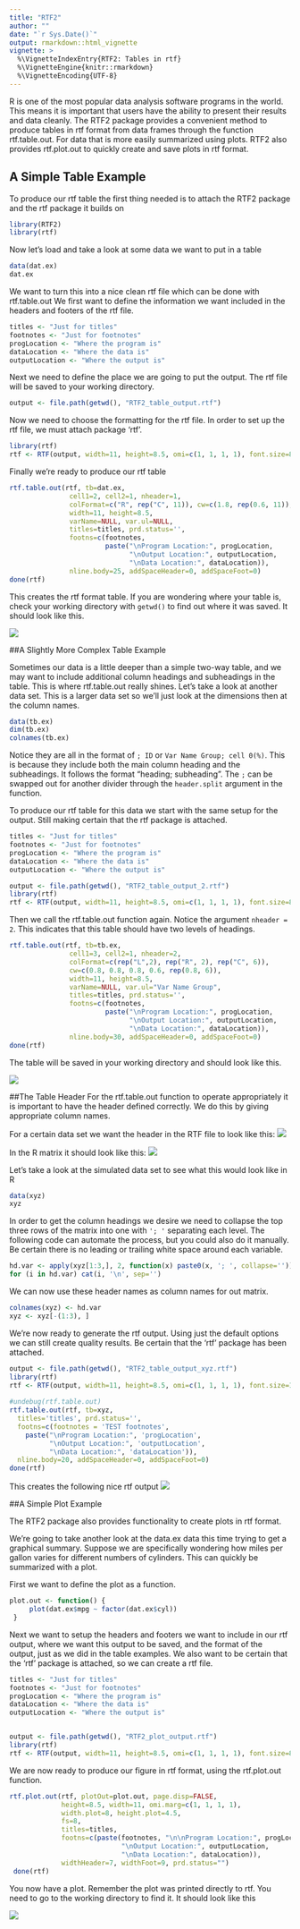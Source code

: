 ---
title: "RTF2"
author: ""
date: "`r Sys.Date()`"
output: rmarkdown::html_vignette
vignette: >
  %\VignetteIndexEntry{RTF2: Tables in rtf}
  %\VignetteEngine{knitr::rmarkdown}
  %\VignetteEncoding{UTF-8}
---

R is one of the most popular data analysis software programs in the world. This means it is important that users have the ability to present their results and data cleanly. The RTF2 package provides a convenient method to produce tables in rtf format from data frames through the function rtf.table.out. For data that is more easily summarized using plots. RTF2 also provides rtf.plot.out to quickly create and save plots in rtf format. 



## A Simple Table Example 

To produce our rtf table the first thing needed is to attach the RTF2 package and the rtf package it builds on 
```{r}
library(RTF2)
library(rtf)
```
     
Now let's load and take a look at some data we want to put in a table
```{r}
data(dat.ex)
dat.ex

```

We want to turn this into a nice clean rtf file which can be done with rtf.table.out
We first want to define the information we want included in the headers and footers of the rtf file. 

```{r}
titles <- "Just for titles"
footnotes <- "Just for footnotes"
progLocation <- "Where the program is"
dataLocation <- "Where the data is"
outputLocation <- "Where the output is"
```

Next we need to define the place we are going to put the output. The rtf file will be saved to your working directory. 

```{r}
output <- file.path(getwd(), "RTF2_table_output.rtf")
```



Now we need to choose the formatting for the rtf file. In order to set up the rtf file, we must attach package 'rtf'.

```{r}
library(rtf)
rtf <- RTF(output, width=11, height=8.5, omi=c(1, 1, 1, 1), font.size=8)
```

Finally we're ready to produce our rtf table
```{r}
rtf.table.out(rtf, tb=dat.ex,
               cell1=2, cell2=1, nheader=1,
               colFormat=c("R", rep("C", 11)), cw=c(1.8, rep(0.6, 11)), 
               width=11, height=8.5,
               varName=NULL, var.ul=NULL,
               titles=titles, prd.status='',
               footns=c(footnotes,                                                                                                                  
                        paste("\nProgram Location:", progLocation, 
                              "\nOutput Location:", outputLocation, 
                              "\nData Location:", dataLocation)),
               nline.body=25, addSpaceHeader=0, addSpaceFoot=0)
done(rtf)
```

 

This creates the rtf format table. If you are wondering where your table is, check your working directory with `getwd()` to find out where it was saved. It should look like this. 

![](Simple.rtf.table.png)


##A Slightly More Complex Table Example

Sometimes our data is a little deeper than a simple two-way table, and we may want to include additional column headings and subheadings in the table. This is where rtf.table.out really shines. Let's take a look at another data set. This is a larger data set so we'll just look at the dimensions then at the column names. 

```{r}
data(tb.ex)
dim(tb.ex)
colnames(tb.ex)
```

Notice they are all in the format of `; ID` or `Var Name Group; cell 0(%)`. This is because they include both the main column heading and the subheadings. It follows the format "heading; subheading". The `;  ` can be swapped out for another divider through the `header.split` argument in the function. 

To produce our rtf table for this data we start with the same setup for the output. Still making certain that the rtf package is attached. 

```{r}
titles <- "Just for titles"
footnotes <- "Just for footnotes"
progLocation <- "Where the program is"
dataLocation <- "Where the data is"
outputLocation <- "Where the output is"

output <- file.path(getwd(), "RTF2_table_output_2.rtf")
library(rtf)
rtf <- RTF(output, width=11, height=8.5, omi=c(1, 1, 1, 1), font.size=8)
```



Then we call the rtf.table.out function again. Notice the argument `nheader = 2`. This indicates that this table should have two levels of headings.  

```{r}
rtf.table.out(rtf, tb=tb.ex,
               cell1=3, cell2=1, nheader=2,
               colFormat=c(rep("L",2), rep("R", 2), rep("C", 6)), 
               cw=c(0.8, 0.8, 0.8, 0.6, rep(0.8, 6)),  
               width=11, height=8.5,
               varName=NULL, var.ul="Var Name Group",
               titles=titles, prd.status='',
               footns=c(footnotes,                                                                                                                  
                        paste("\nProgram Location:", progLocation, 
                              "\nOutput Location:", outputLocation, 
                              "\nData Location:", dataLocation)),
               nline.body=30, addSpaceHeader=0, addSpaceFoot=0)
done(rtf)
```


The table will be saved in your working directory and should look like this. 

![](Complex.rtf.table.png)
 
##The Table Header
For the rtf.table.out function to operate appropriately it is important to have the header defined correctly. We do this by giving appropriate column names. 

For a certain data set we want the header in the RTF file to look like this:
![](desired.header.png)

In the R matrix it should look like this:
![](r.header.png)

Let's take a look at the simulated data set to see what this would look like in R
```{r}
data(xyz)
xyz
```

In order to get the column headings we desire we need to collapse the top three rows of the matrix into one with `'; '` separating each level. The following code can automate the process, but you could also do it manually. Be certain there is no leading or trailing white space around each variable.
```{r}
hd.var <- apply(xyz[1:3,], 2, function(x) paste0(x, '; ', collapse='')) 
for (i in hd.var) cat(i, '\n', sep='')
```

We can now use these header names as column names for out matrix.
```{r}
colnames(xyz) <- hd.var
xyz <- xyz[-(1:3), ]
```

We're now ready to generate the rtf output. Using just the default options we can still create quality results. Be certain that the 'rtf' package has been attached. 

```{r}
output <- file.path(getwd(), "RTF2_table_output_xyz.rtf")
library(rtf)
rtf <- RTF(output, width=11, height=8.5, omi=c(1, 1, 1, 1), font.size=10)
  
#undebug(rtf.table.out)
rtf.table.out(rtf, tb=xyz,
  titles='titles', prd.status='',
  footns=c(footnotes = 'TEST footnotes',       
    paste("\nProgram Location:", 'progLocation', 
          "\nOutput Location:", 'outputLocation', 
          "\nData Location:", 'dataLocation')),
  nline.body=20, addSpaceHeader=0, addSpaceFoot=0) 
done(rtf)
```

This creates the following nice rtf output 
![](rtf.table.xyz.png)


##A Simple Plot Example 

The RTF2 package also provides functionality to create plots in rtf format. 

We're going to take another look at the data.ex data this time trying to get a graphical summary. Suppose we are specifically wondering how miles per gallon varies for different numbers of cylinders. This can quickly be summarized with a plot. 

First we want to define the plot as a function. 

```{r}
plot.out <- function() {
     plot(dat.ex$mpg ~ factor(dat.ex$cyl))
 }

```


Next we want to setup the headers and footers we want to include in our rtf output, where we want this output to be saved, and the format of the output, just as we did in the table examples. We also want to be certain that the 'rtf' package is attached, so we can create a rtf file. 


```{r}
titles <- "Just for titles"
footnotes <- "Just for footnotes"
progLocation <- "Where the program is"
dataLocation <- "Where the data is"
outputLocation <- "Where the output is"


output <- file.path(getwd(), "RTF2_plot_output.rtf")
library(rtf)
rtf <- RTF(output, width=11, height=8.5, omi=c(1, 1, 1, 1), font.size=8)

```


We are now ready to produce our figure in rtf format, using the rtf.plot.out function. 
```{r}
rtf.plot.out(rtf, plotOut=plot.out, page.disp=FALSE,
             height=8.5, width=11, omi.marg=c(1, 1, 1, 1),
             width.plot=8, height.plot=4.5,
             fs=8,
             titles=titles,
             footns=c(paste(footnotes, "\n\nProgram Location:", progLocation,
                            "\nOutput Location:", outputLocation, 
                            "\nData Location:", dataLocation)),
             widthHeader=7, widthFoot=9, prd.status="")
 done(rtf)

```



You now have a plot. Remember the plot was printed directly to rtf. You need to go to the working directory to find it. It should look like this

![](rtf.plot.png)
 

